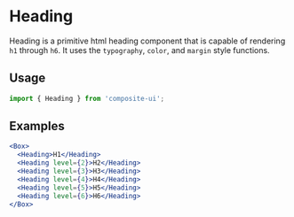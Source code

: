 # Heading

Heading is a primitive html heading component that is capable of rendering `h1` through `h6`. It uses
the `typography`, `color`, and `margin` style functions.

## Usage

```js
import { Heading } from 'composite-ui';
```

## Examples

```jsx live=true
<Box>
  <Heading>H1</Heading>
  <Heading level={2}>H2</Heading>
  <Heading level={3}>H3</Heading>
  <Heading level={4}>H4</Heading>
  <Heading level={5}>H5</Heading>
  <Heading level={6}>H6</Heading>
</Box>
```